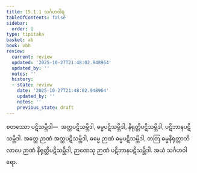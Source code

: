 ```yaml
---
title: 15.1.1 သင်္ဂဟဝါရ
tableOfContents: false
sidebar:
  order: 1
type: tipitaka
basket: ab
book: vbh
review:
  current: review
  updated: '2025-10-27T21:48:02.948964'
  updated_by: ''
  notes: ''
  history:
  - state: review
    date: '2025-10-27T21:48:02.948964'
    updated_by: ''
    notes: ''
    previous_state: draft
---
```



<ReviewStatus review={frontmatter.review} showDetails={true} />

<HypothesisAnnotation frontmatter={frontmatter} />

<DynamicBreadcrumb />

<Division number="718" book="vbh" e="ch" v="30" p="307">

<Paragraph number="2118" book="vbh">
စတဿော ပဋိသမ္ဘိဒါ—  အတ္ထပဋိသမ္ဘိဒါ, ဓမ္မပဋိသမ္ဘိဒါ, နိရုတ္တိပဋိသမ္ဘိဒါ, ပဋိဘာနပဋိသမ္ဘိဒါ. အတ္ထေ ဉာဏံ အတ္ထပဋိသမ္ဘိဒါ, ဓမ္မေ ဉာဏံ ဓမ္မပဋိသမ္ဘိဒါ, တတြ ဓမ္မနိရုတ္တာဘိလာပေ ဉာဏံ နိရုတ္တိပဋိသမ္ဘိဒါ, ဉာဏေသု ဉာဏံ ပဋိဘာနပဋိသမ္ဘိဒါ. အယံ သင်္ဂဟဝါရော.
</Paragraph>
</Division>